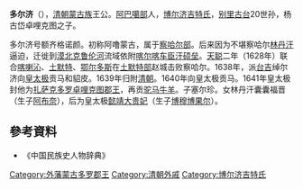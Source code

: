 '''多尔济'''（{{bd|？||1645年|}}），[[清朝|清朝]][[蒙古族|蒙古族]]王公。[[阿巴噶部|阿巴噶部]]人，[[博尔济吉特氏|博尔济吉特氏]]，[[别里古台|别里古台]]20世孙，杨古岱卓哩克图之子。

多尔济号额齐格诺颜。初称阿噜蒙古，属于[[察哈尔部|察哈尔部]]。后来因为不堪察哈尔[[林丹汗|林丹汗]]逼迫，迁徙到[[漠北|漠北]][[克鲁伦河|克鲁伦河]]流域依附[[喀尔喀|喀尔喀]][[车臣汗|车臣汗]][[硕垒|硕垒]]。[[天聪|天聪]]二年（1628年）联合[[喀喇沁|喀喇沁]]、[[土默特|土默特]]、[[鄂尔多斯|鄂尔多斯]]在[[土默特部|土默特部]]赵城击败察哈尔。1638年，派[[台吉|台吉]]绰尔济向[[皇太极|皇太极]]贡马和貂皮。1639年归附[[清朝|清朝]]。1640年向皇太极贡马。1641年皇太极封他为[[扎萨克卓哩克图郡王|扎萨克多罗卓哩克图郡王]]，再贡[[骆驼|驼]][[马|马]][[牛|牛]][[羊|羊]]。子塞尔珍。女林丹汗囊囊福晋（生子[[阿布奈|阿布奈]]），后为皇太极[[懿靖大贵妃|懿靖大贵妃]]（生子[[博穆博果尔|博穆博果尔]]）。
==參考資料==
* 《中国民族史人物辞典》

[[Category:外藩蒙古多罗郡王|Category:外藩蒙古多罗郡王]]
[[Category:清朝外戚|Category:清朝外戚]]
[[Category:博尔济吉特氏|Category:博尔济吉特氏]]